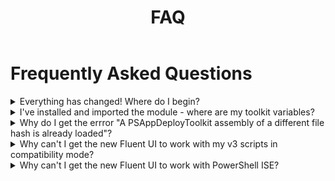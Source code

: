 ﻿---
sidebar_position: 7
title: 'FAQ'
description: 'Frequently Asked Questions'
slug: /getting-started/faq
hide_title: true
tags:
  - Getting Started
  - FAQ
---

# Frequently Asked Questions

<details>
<summary>Everything has changed! Where do I begin?</summary>

Some useful links to get you going:

- [Changes in v4](../getting-started/changes-in-v4)
- [v4 Function Mapping](../reference/v4-function-mapping)
- [Migrating from v3](../getting-started/migrating-from-v3)
</details>

<details>
<summary>I've installed and imported the module - where are my toolkit variables?</summary>

Environment variables will not be available until you have either opened an ADTSession or called the [Export-ADTEnvironmentTableToSessionState](../reference/functions/Export-ADTEnvironmentTableToSessionState) command.

This will be handled for you automatically within the deployment script.

Variables specific to a particular deployment, such as `$appName` and `$appVersion`, can now be found inside the [$adtSession](../adtsession-object) object.

For more information, see the [Variables](..s/variables) page.
</details>

<details>
<summary>Why do I get the errror "A PSAppDeployToolkit assembly of a different file hash is already loaded"?</summary>

Once dlls are loaded into PowerShell, it is not possible to unload them. If the module detects that a mismatching version has already been imported in the current PowerShell session, this error will be thrown.

Restart PowerShell, or use a separate shell for testing your deployment. You can also avoid this by ensuring that your installed version of the module and your application package are all on the same latest version.
</details>

<details>
<summary>Why can't I get the new Fluent UI to work with my v3 scripts in compatibility mode?</summary>

The new Fluent UI has some additional parameters, such as SubTitle, that are not part of the Classic UI.

To ensure 100% backwards compatibility, when running a v3 script in compatibility mode, you are restricted to only being able to use the classic UI.
</details>

<details>
<summary>Why can't I get the new Fluent UI to work with PowerShell ISE?</summary>

Unfortunately there are some issues with the PowerShell host of the ISE that make it incompatible with the new Fluent UI.

You can continue to develop within the ISE, but you should use a separate PowerShell instance to launch and test your deployment. Alternatively, use another IDE such as [Visual Studio Code](https://code.visualstudio.com/download).
</details>
